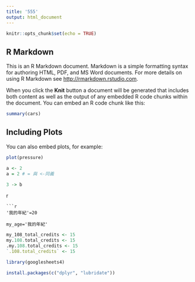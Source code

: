 ---
title: '555'
output: html_document
---

```{r setup, include=FALSE}
knitr::opts_chunk$set(echo = TRUE)
```

## R Markdown

This is an R Markdown document. Markdown is a simple formatting syntax for authoring HTML, PDF, and MS Word documents. For more details on using R Markdown see <http://rmarkdown.rstudio.com>.

When you click the **Knit** button a document will be generated that includes both content as well as the output of any embedded R code chunks within the document. You can embed an R code chunk like this:

```{r cars}
summary(cars)
```

## Including Plots

You can also embed plots, for example:

```{r pressure, echo=FALSE}
plot(pressure)
```

```{r}
a <- 2
a = 2 # = 與 <-同義
```

```{r}
3 -> b
```

{r}
```
```{r}
'我的年紀'=20

my_age='我的年紀'
```


```{r}
my_108_total_credits <- 15
my.108.total_credits <- 15
.my.108.total_credits <- 15
`.108.total_credits` <- 15
```

```{r}
library(googlesheets4)
```
```{r}
install.packages(c("dplyr", "lubridate"))

```
```{r}

```

